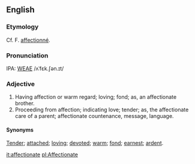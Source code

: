 ==English==
===Etymology===
Cf. F. [[affectionné]].

===Pronunciation===
IPA: [[WEAE]] /ʌˈfɛk.ʃən.ɪt/

===Adjective===
# Having affection or warm regard; loving; fond; as, an affectionate brother.
# Proceeding from affection; indicating love; tender; as, the affectionate care of a parent; affectionate countenance, message, language.

====Synonyms====
[[Tender]]; [[attached]]; [[loving]]; [[devoted]]; [[warm]]; [[fond]]; [[earnest]]; [[ardent]].

[[it:affectionate]]
[[pl:Affectionate]]